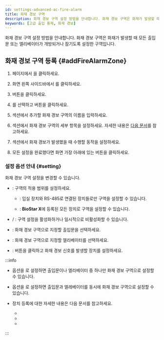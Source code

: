 ```yaml
---
id: settings-advanced-ac-fire-alarm
title: 화재 경보 구역
description: 화재 경보 구역 설정 방법을 안내합니다. 화재 경보 구역은 화재가 발생할 때 모든 출입문 또는 엘리베이터가 개방되거나 잠기도록 설정한 구역입니다.
keywords: [고급 출입 통제, 화재 경보]
---
```


화재 경보 구역 설정 방법을 안내합니다. 화재 경보 구역은 화재가 발생할 때 모든 출입문 또는 엘리베이터가 개방되거나 잠기도록 설정한 구역입니다.

## 화재 경보 구역 등록 {#addFireAlarmZone}

1. <Cmd sid='shell.header.launcher' /> 페이지에서 <Cmd sid='shell.header.setting' />을 클릭하세요.

1. 화면 왼쪽 사이드바에서 <Cmd sid='setting.menu.advancedAc.root' />를 클릭하세요.

1. <Cmd sid='button.func.addZone' product='2' /> 버튼을 클릭하세요.

1. <Cmd sid='zone.fireAlarm' product='2' />를 선택하고 <Cmd sid='button.apply' product='2' /> 버튼을 클릭하세요.

1. <Cmd sid='common.info' product='2' /> 섹션에서 추가할 화재 경보 구역의 이름을 입력하세요.

1. <Cmd sid='common.setting' product='2' /> 섹션에서 화재 경보 구역의 세부 항목을 설정하세요. 자세한 내용은 [다음 문서](#setting)를 참고하세요.

1. <Cmd sid='common.alarm' product='2' /> 섹션에서 화재 경보가 발생했을 때 수행할 동작을 설정하세요.

1. 모든 설정을 완료했다면 화면 가장 아래에 있는 <Cmd sid='button.apply' product='2' /> 버튼을 클릭하세요.


### 설정 옵션 안내 {#setting}

화재 경보 구역 설정을 변경할 수 있습니다.

* <Cmd sid='zone.globalZone' product='2' />: 구역의 적용 범위를 설정하세요.

  * <Cmd sid='zone.globalZone.local' product='2' />: 입실 장치와 RS-485로 연결된 장치들로만 구역을 설정할 수 있습니다.

  * <Cmd sid='zone.globalZone.global' product='2' />: **BioStar X**에 등록된 모든 장치로 구역을 설정할 수 있습니다.

* <Cmd sid='zone.pause.activated' product='2' /> / <Cmd sid='zone.pause.deactivate' product='2' />: 구역 설정을 활성화하거나 일시적으로 비활성화할 수 있습니다.

* <Cmd sid='zone.pause.doorselected' product='2' />: 화재 경보 구역으로 지정할 출입문을 선택하세요.

* <Cmd sid='zone.pause.liftselected' product='2' />: 화재 경보 구역으로 지정할 엘리베이터를 선택하세요.

* <Cmd sid='zone.deviceInput' product='2' />: <Cmd sid='button.addplus' product='2' /> 버튼을 클릭하고 화재 경보 신호를 발생할 장치를 설정하세요.

:::info

* <Cmd sid='zone.globalZone' product='2' /> 옵션을 <Cmd sid='zone.globalZone.local' product='2' />로 설정하면 출입문이나 엘리베이터 중 하나만 화재 경보 구역으로 설정할 수 있습니다.

* <Cmd sid='zone.globalZone' product='2' /> 옵션을 <Cmd sid='zone.globalZone.global' product='2' />로 설정하면 출입문과 엘레베이터를 동시에 화재 경보 구역으로 설정할 수 있습니다.

* 장치 등록에 대한 자세한 내용은 다음 문서를 참고하세요.

  * <DocLink docId='platform/biostar_x/settings-adding-devices' />

  * <DocLink docId='platform/biostar_x/settings-adding-wiegand' />

  * <DocLink docId='platform/biostar_x/settings-adding-slave-device' />

:::